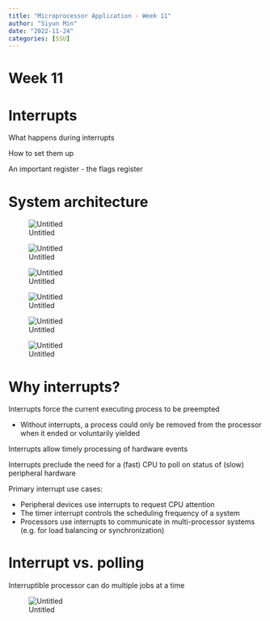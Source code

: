 ```yaml
---
title: "Microprocessor Application - Week 11"
author: "Siyun Min"
date: "2022-11-24"
categories: [SSU]
---
```

# Week 11

# Interrupts

What happens during interrupts

How to set them up

An important register - the flags register

# System architecture

![Untitled](./Untitled.png)

![Untitled](./Untitled%201.png)

![Untitled](./Untitled%202.png)

![Untitled](./Untitled%203.png)

![Untitled](./Untitled%204.png)

![Untitled](./Untitled%205.png)

# Why interrupts?

Interrupts force the current executing process to be preempted

- Without interrupts, a process could only be removed from the processor when it ended or voluntarily yielded

Interrupts allow timely processing of hardware events

Interrupts preclude the need for a (fast) CPU to poll on status of (slow) peripheral hardware

Primary interrupt use cases:

- Peripheral devices use interrupts to request CPU attention
- The timer interrupt controls the scheduling frequency of a system
- Processors use interrupts to communicate in multi-processor systems (e.g. for load balancing or synchronization)

# Interrupt vs. polling

Interruptible processor can do multiple jobs at a time

![Untitled](./Untitled%206.png)